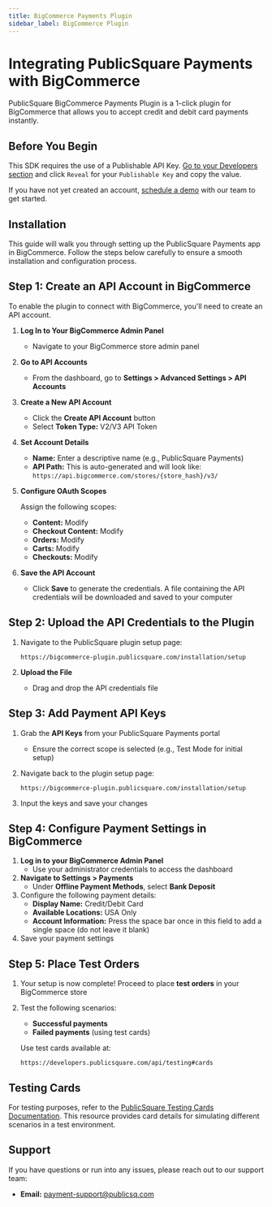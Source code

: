 ```yaml
---
title: BigCommerce Payments Plugin
sidebar_label: BigCommerce Plugin 
---
```




# Integrating PublicSquare Payments with BigCommerce

PublicSquare BigCommerce Payments Plugin is a 1-click plugin for BigCommerce that allows you to accept credit and debit card payments instantly.

## Before You Begin

This SDK requires the use of a Publishable API Key. [Go to your Developers section](https://portal.publicsquare.com/developers/api-keys) and click `Reveal` for your `Publishable Key` and copy the value.

If you have not yet created an account, [schedule a demo](https://payments.publicsquare.com/#demo) with our team to get started.

## Installation

This guide will walk you through setting up the PublicSquare Payments app in BigCommerce. Follow the steps below carefully to ensure a smooth installation and configuration process.

## Step 1: Create an API Account in BigCommerce

To enable the plugin to connect with BigCommerce, you'll need to create an API account.

1. **Log In to Your BigCommerce Admin Panel**
   - Navigate to your BigCommerce store admin panel
2. **Go to API Accounts**
   - From the dashboard, go to **Settings > Advanced Settings > API Accounts**
3. **Create a New API Account**
   - Click the **Create API Account** button
   - Select **Token Type:** V2/V3 API Token
4. **Set Account Details**
   - **Name:** Enter a descriptive name (e.g., PublicSquare Payments)
   - **API Path:** This is auto-generated and will look like: `https://api.bigcommerce.com/stores/{store_hash}/v3/`
5. **Configure OAuth Scopes**
   
   Assign the following scopes:
   - **Content:** Modify
   - **Checkout Content:** Modify
   - **Orders:** Modify
   - **Carts:** Modify
   - **Checkouts:** Modify
6. **Save the API Account**
   - Click **Save** to generate the credentials. A file containing the API credentials will be downloaded and saved to your computer

## Step 2: Upload the API Credentials to the Plugin

1. Navigate to the PublicSquare plugin setup page:
   
   `https://bigcommerce-plugin.publicsquare.com/installation/setup`

2. **Upload the File**
   - Drag and drop the API credentials file

## Step 3: Add Payment API Keys

1. Grab the **API Keys** from your PublicSquare Payments portal
   - Ensure the correct scope is selected (e.g., Test Mode for initial setup)
2. Navigate back to the plugin setup page:
   
   `https://bigcommerce-plugin.publicsquare.com/installation/setup`

3. Input the keys and save your changes

## Step 4: Configure Payment Settings in BigCommerce

1. **Log in to your BigCommerce Admin Panel**
   - Use your administrator credentials to access the dashboard
2. **Navigate to Settings > Payments**
   - Under **Offline Payment Methods**, select **Bank Deposit**
3. Configure the following payment details:
   - **Display Name:** Credit/Debit Card
   - **Available Locations:** USA Only
   - **Account Information:** Press the space bar once in this field to add a single space (do not leave it blank)
4. Save your payment settings

## Step 5: Place Test Orders

1. Your setup is now complete! Proceed to place **test orders** in your BigCommerce store
2. Test the following scenarios:
   - **Successful payments**
   - **Failed payments** (using test cards)
   
   Use test cards available at:
   
   `https://developers.publicsquare.com/api/testing#cards`

## Testing Cards

For testing purposes, refer to the [PublicSquare Testing Cards Documentation](https://developers.publicsquare.com/api/testing#cards). This resource provides card details for simulating different scenarios in a test environment.

## Support

If you have questions or run into any issues, please reach out to our support team:

- **Email:** [payment-support@publicsq.com](mailto:payment-support@publicsq.com)

